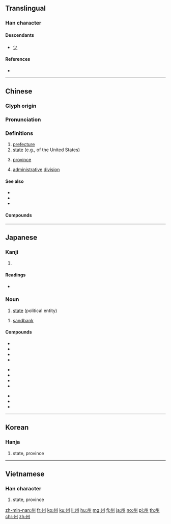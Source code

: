 {{character info/new}}
{{also|川|洲}}
==Translingual==

===Han character===
{{Han char|rn=47|rad=巛|as=03|sn=6|four=32000|canj=ILIL}}

====Descendants====
* [[ツ]]

====References====
* {{Han ref|kx=0324.010|dkj=08678|dj=0624.090|hdz=10046.030|uh=5DDE|ud=24030|bh=A67B|bd=42619}}

----

==Chinese==
{{zh-forms}}

===Glyph origin===
{{Han etym}}

===Pronunciation===
{{zh-pron
|m=zhōu
|ma=y
|c=zau1
|h=pfs=chû
|md=ciŭ
|mn=chiu
|w=1tseu
|mc=y
|oc=y
|cat=n
}}

===Definitions===
{{zh-hanzi}}

# [[prefecture]]
# [[state]] (e.g., of the United States)
# {{lb|cmn|archaic}} [[province]]
# {{lb|cmn|archaic}} [[administrative]] [[division]]

====See also====
* {{zh-l|省份}}
* {{zh-l|省}}
* {{zh-l|縣|county}}

====Compounds====
{{zh-der|一斛涼州|中州|中州音韻|中州韻|九州|伊利諾州|佛蒙特州|俄亥俄州|兗州|兗州八伯|冀州|加州|加州大學|北九州|南州冠冕|吉州窯|同州梆子|堪薩斯州|夏威夷州|奧勒岡州|密蘇里州|密西根州|岳州|州伯|州判|州同|州學|州官|州官放火|州牧|州立|州縣|州郡|州里|州長|州閭|常州|并州|并州剪|并州故鄉|幽州|廣州和約|廣州|廣州戲|廣州灣|廣州起義|徐州|徐州市|德州|惠州之役|愛達荷州|懷俄明州|揚州|揚州八怪|揚州夢|揚州彈詞|揚州清曲|揚州評話|揚州鶴|撞府沖州|撞府穿州|播州|新澤西州|方州|杭州|杭州灘簧|杭州灣|杭州評詞|杭州評話|柳州市|柳柳州|梁州|梧州|歐羅巴州|永州八記|汀州|江州司馬|江州車|汴州|泉州|泗州戲|洺州|湄州|湖州|滿州鄉|漳州|潮州|濟州島|灤州影|營州|猶他州|瓊州島|瓊州海峽|登瀛州|皇州|益州|磁州窯|神州|神州赤縣|神州陸沉|福州|福州戲|福州評話|紐約州|耀州窯|肯塔基州|膠州灣|荊州|蘇州|蘇州彈詞|蘇州片|蘇州評彈|蘭州|衝州撞府|袞州八伯|西州之痛|豫州|貴州|貴州省|赤縣神州|跨州越郡|邠州|鄜州|鄭州|鈞州窯|錦州市|阿肯色州|雍州|雷州半島|青州從事|騎鶴揚州|黃州}}

----

==Japanese==

===Kanji===
{{ja-kanji|grade=3|rs=巛03}}

# {{defn|lang=ja|sort=巛03}}

====Readings====
* {{ja-readings|goon=[[す]] (su)|kanon=[[しゅう]] (shū)|kun=[[す]] (su), [[しま]] (shima)}}

===Noun===
{{ja-noun|しゅう}}

# [[state]] (political entity)

{{ja-noun|す}}

# [[sandbank]]

====Compounds====
{{top3}}
* {{ja-r|自治州|じちしゅう}}
* {{ja-r|道州制|どうしゅうせい}}
* {{ja-r|九州|^きゅうしゅう}}
* {{ja-r|本州|^ほんしゅう}}
{{mid3}}
* {{ja-r|欧州|^おう.しゅう}}
* {{ja-r|豪州|^ごうしゅう}}
* {{ja-r|備州|^びしゅう}}
* {{ja-r|満州|^まんしゅう}}
{{mid3}}
* {{ja-r|長州|ちょうしゅう}}
* {{ja-r|奥州|おうしゅう}}
* {{ja-r|座州|ざす}}
{{bottom}}

----

==Korean==

===Hanja===
{{ko-hanja|hangeul=[[주]]|mr=chu|y=cwu}}

# state, province

----

==Vietnamese==

===Han character===
{{vi-hantu|[[châu]], [[chu]]|rs=巛03}}

# state, province

[[zh-min-nan:州]]
[[fr:州]]
[[ko:州]]
[[ku:州]]
[[li:州]]
[[hu:州]]
[[mg:州]]
[[fj:州]]
[[ja:州]]
[[no:州]]
[[pl:州]]
[[th:州]]
[[chr:州]]
[[zh:州]]